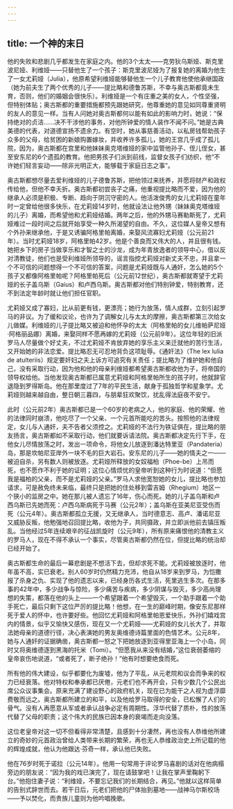 ```yaml
---
---
---
```

title: 一个神的末日
---




他的失败和悲剧几乎都发生在家庭之内。他的3个太太——克劳狄乌斯娅、斯克里波尼娅、利维娅——只替他生了一个孩子：斯克里波尼娅为了报复她的离婚为他生了一女尤莉娅（Julia），他原希望利维娅能够替他生一个儿子教育他使他承继国政（她为前夫生了两个优秀的儿子——提比略和德鲁苏斯，不幸与奥古斯都竟未生育，否则，他们的婚姻会很快乐）。利维娅是一个有庄重之美的女人，个性坚强，但特别体贴；奥古斯都的重要措施都预先跟她研究，他尊重她的意见如同尊重贤明的友人的意见一样。当有人问她对奥古斯都何以能有如此的影响力时，她说：“保持绝对的贞洁……决不干涉他的事务，对他所钟爱的情人装作不闻不问。”她是古典美德的代表，对道德宣扬不遗余力。有空时，她从事慈善活动，以私房钱帮助孩子众多的父母，给贫困的新娘购置嫁妆，并收养许多孤儿，她的王宫几乎成了孤儿院，因为，奥古斯都在宫里和他妹妹奥克塔维娅的家中监管他孙子、侄儿侄女，甚至安东尼的6个遗孤的教育。他把男孩子们派到前线，监督女孩子们纺织，他“不许她们轻言妄动——除非光明正大，能够载于家庭日志之事”。

奥古斯都想尽量去爱利维娅的儿子德鲁苏斯，把他领过来抚养，并愿将财产和政权传给他，但他不幸夭折。奥古斯都初尝丧子之痛，他重视提比略而不爱，因为他的继承人必须是积极、专断、趋向于阴沉守密的人。他活泼俊秀的女儿尤莉娅在童年时一定曾给他很多快乐，在尤莉娅14岁时，他就设法让他外甥（妹妹奥克塔维娅的儿子）离婚，而希望他和尤莉娅结婚。两年之后，他的外甥马赛勒斯死了，尤莉娅难过一段时间之后就开始享受一种久所渴望的自由。不久，这位媒人皇帝又想有个外孙来继承他，于是又诱骗阿格里帕离婚，来娶风流寡妇尤莉娅（公元前21年）。当时尤莉娅18岁，阿格里帕42岁。他是个善良而又伟大的人，并且很有钱。她把乡下的房子当做享乐和才智之士的沙龙，成为年青放逸者的领导中心，借以反对清教徒，他们也是受利维娅所领导的，谣言指控尤莉娅对新丈夫不忠，并且拿一个不可信的问题想得一个不可信的答案，问题是尤莉娅既与人通奸，怎么她的5个孩子又都像阿格里帕呢？阿格里帕死后（公元前12世纪），奥古斯都就寄望于尤莉娅的长子盖乌斯（Gaius）和卢西乌斯。奥古斯都对他们特别钟爱，特别教育，还不到法定年龄时就让他们担任官职。

尤莉娅又成了寡妇，比从前更有钱，更漂亮；她行为放荡，情人成群，立刻引起罗马的非议。为了缓和议论，也许为了调解女儿与太太的摩擦，奥古斯都第三次给女儿做媒。利维娅的儿子提比略又被迫和他怀孕的太太（阿格里帕的女儿维帕萨尼娅·阿格丽品娜）离婚，来娶同样不愿再嫁的尤莉娅（公元前9年）。这位年轻的旧派罗马人尽量做个好丈夫，不过尤莉娅不肯放弃她的享乐主义来迁就他的苦行生活，又开始她的非法恋爱。提比略忍无可忍地背负这项耻辱。《通奸法》（The lex lulia de atulteriis）规定要奸妇之夫上诉方可追究有关责任；提比略为了维护她和他自己，没有采取行动，因为他和他的母亲利维娅都希望奥古斯都收他为子，将帝国的领导权给他。当他发现奥古斯都已属意尤莉娅和阿格里帕所生的孩子时，他就辞官退隐到罗得斯岛。他在那里度过了7年的平民生活，献身于孤独哲学和星象学。尤莉娅则越来越自由，整日朝三暮四，与朋辈狂欢聚饮，扰乱得法庭夜不安宁。

此时（公元前2年）奥古斯都已是一个60岁的老病之人，他的家庭、他的荣耀、他的法律同时崩溃，他吃尽了一个父亲、一个元首所能吃的苦头。按照他的法律规定，女儿与人通奸，夫不告者父须控之。尤莉娅的不法行为铁证俱在，提比略的朋友扬言，奥古斯都如不采取行动，他们就要诉请法院。奥古斯都决定先行下手，在他女儿尽情放荡之时，发出一项命令，将他女儿放逐到潘达特里亚（Pandateria）岛，那是坎帕尼亚岸外一块不毛的巨大岩石。安东尼的儿子——她的情夫之一——被迫自杀，另有数人则被放逐。尤莉娅所释放的女奴福柏（Phoe-be）上吊而死，也不愿作不利于她的证明；这位心情烦忧的皇帝听到这种行为时说道：“但愿我是福柏的父亲，而不是尤莉娅的父亲。”罗马人求他宽恕她的女儿，提比略也参加请求，可是赦免终未来临，最终只是把她的住处移到雷吉姆（Rhegium）地区一个狭小的监房之中。她在那儿被人遗忘了16年，伤心而死。她的儿子盖乌斯和卢西乌斯已先她而死：卢西乌斯病死于马赛（公元2年）；盖乌斯在亚美尼亚受伤而死（公元4年）。奥古斯都孤立无援，又无继承人，当时德意志、高卢、潘诺尼亚又威胁反叛，他勉强地召回提比略，收他为子，共同摄政，并立即派他前去镇压叛乱。当他经过5年连续艰辛的征战凯旋时（公元9年），所有原来痛恨他的清教主义的罗马人，现在不得不承认一个事实，尽管奥古斯都仍然在位，但提比略的统治却已经开始了。

奥古斯都生命的最后一幕悲剧是不想活下去，但却求死不能。尤莉娅被放逐时，他年虽不高，实已衰老。别人60岁时仍然精力充沛，他自从18岁来到罗马，为恺撒报了杀身之仇、实现了他的遗志以来，已经身历各式生活，死里逃生多次。在那多事的42年中，多少战争与惊险，多少痛苦与疾病，多少阴谋与毁灭，多少高尚理想的失策，都落在他的头上——一个希望跟着一个希望毁灭，一个助手跟着一个助手死亡，最后只剩下这位严厉的提比略！他想，在一生的巅峰时期，像安东尼那样死于爱人的怀中，也许要好些。他回忆尤莉娅和阿格里帕恩爱快乐，外孙们嬉戏宫内的情景，似乎又愉快又感伤，现在又一个尤莉娅——尤莉娅的女儿长大了，并取法她母亲的道德行径，决心表演她的男友奥维德诗篇里面的色情艺术。公元8年，她与人通奸的证据确凿，奥古斯都一怒之下把她放逐到亚得里亚海上一个小岛，同时又将奥维德逐到黑海的托米（Tomi）。“但愿我从来没有结婚，”这位衰弱萎缩的皇帝哀伤地说道，“或者死了，断子绝孙！”他有时想要绝食而死。

所有他的伟大建设，似乎都要化为废墟，他为了平乱，从元老院和议会而争来的权力已经衰落。他对特权和奉承都已厌倦，元老们也不再开会，只有少数几个公民出席公众议事集会。原来充满了建设野心的政府机关，现在已为能干之人视为虚浮靡费敬而远之。奥古斯都所建立的和平，以及他给罗马取得的安全，已松懈了人们的骨气。没有人再愿意从军或者承认战争必定有周期性。浮华代替了质朴，性的放荡代替了父母的职责；这个伟大的民族已因本身的衰竭而走向没落。

这位老皇帝对这一切不但看得非常清楚，且感到十分凄然，再也没有人恭维他所建立的奇妙的元首政治曾给人类带来长期的繁荣，再也无人恭维政治史上所记载的他的辉煌成就，他认为他跟达·芬奇一样，承认他已失败。

他在76岁时死于诺拉（公元14年）。他用一句常用于评论罗马喜剧的话对在他病榻旁边的朋友说：“因为我的戏已演完了，现在请鼓掌吧！让我在掌声里鞠躬下台。”他抱住妻子说：“利维娅，不要忘记我们的长期结合，再见。”他就以这样简单的告别式辞世而去。若干日后，元老们把他的尸体抬到墓地——战神马尔斯校场——予以焚化，而贵族儿童则为他吟唱挽歌。